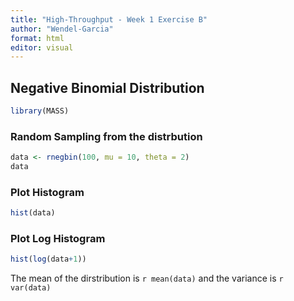 ```yaml
---
title: "High-Throughput - Week 1 Exercise B"
author: "Wendel-Garcia"
format: html
editor: visual
---
```


## Negative Binomial Distribution

```r
library(MASS)
```

### Random Sampling from the distrbution

```r
data <- rnegbin(100, mu = 10, theta = 2)
data
```

### Plot Histogram

```r
hist(data)
```

### Plot Log Histogram

```r
hist(log(data+1))
```

The mean of the dirstribution is `r mean(data)` and the variance is `r var(data)`
